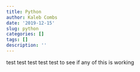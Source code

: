 ```yaml
---
title: Python
author: Kaleb Combs
date: '2019-12-15'
slug: python
categories: []
tags: []
description: ''
---
```

test test test test test to see if any of this is working 